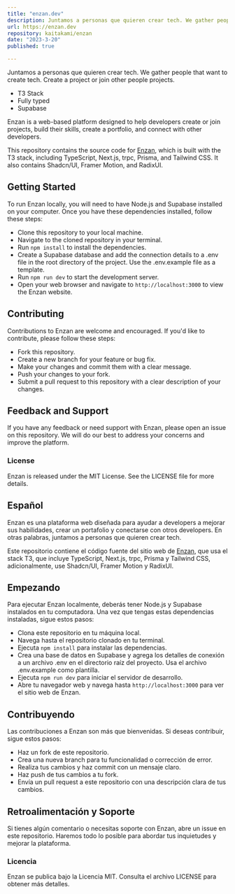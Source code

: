 ```yaml
---
title: "enzan.dev"
description: Juntamos a personas que quieren crear tech. We gather people that want to create tech.
url: https://enzan.dev
repository: kaitakami/enzan
date: "2023-3-20"
published: true

---
```

Juntamos a personas que quieren crear tech. We gather people that want to create tech. Create a project or join other people projects.

- T3 Stack
- Fully typed
- Supabase

Enzan is a web-based platform designed to help developers create or join projects, build their skills, create a portfolio, and connect with other developers.

This repository contains the source code for [Enzan](https://www.enzan.kaitakami.dev), which is built with the T3 stack, including TypeScript, Next.js, trpc, Prisma, and Tailwind CSS. It also contains Shadcn/UI, Framer Motion, and RadixUI.

## Getting Started

To run Enzan locally, you will need to have Node.js and Supabase installed on your computer. Once you have these dependencies installed, follow these steps:

- Clone this repository to your local machine.
- Navigate to the cloned repository in your terminal.
- Run `npm install` to install the dependencies.
- Create a Supabase database and add the connection details to a .env file in the root directory of the project. Use the .env.example file as a template.
- Run `npm run dev` to start the development server.
- Open your web browser and navigate to `http://localhost:3000` to view the Enzan website.

## Contributing

Contributions to Enzan are welcome and encouraged. If you'd like to contribute, please follow these steps:

- Fork this repository.
- Create a new branch for your feature or bug fix.
- Make your changes and commit them with a clear message.
- Push your changes to your fork.
- Submit a pull request to this repository with a clear description of your changes.

## Feedback and Support

If you have any feedback or need support with Enzan, please open an issue on this repository. We will do our best to address your concerns and improve the platform.

### License

Enzan is released under the MIT License. See the LICENSE file for more details.

## Español

Enzan es una plataforma web diseñada para ayudar a developers a mejorar sus habilidades, crear un portafolio y conectarse con otros developers. En otras palabras, juntamos a personas que quieren crear tech.

Este repositorio contiene el código fuente del sitio web de [Enzan](https://www.enzan.kaitakami.dev), que usa el stack T3, que incluye TypeScript, Next.js, trpc, Prisma y Tailwind CSS, adicionalmente, use Shadcn/UI, Framer Motion y RadixUI.

## Empezando

Para ejecutar Enzan localmente, deberás tener Node.js y Supabase instalados en tu computadora. Una vez que tengas estas dependencias instaladas, sigue estos pasos:

- Clona este repositorio en tu máquina local.
- Navega hasta el repositorio clonado en tu terminal.
- Ejecuta `npm install` para instalar las dependencias.
- Crea una base de datos en Supabase y agrega los detalles de conexión a un archivo .env en el directorio raíz del proyecto. Usa el archivo .env.example como plantilla.
- Ejecuta `npm run dev` para iniciar el servidor de desarrollo.
- Abre tu navegador web y navega hasta `http://localhost:3000` para ver el sitio web de Enzan.

## Contribuyendo

Las contribuciones a Enzan son más que bienvenidas. Si deseas contribuir, sigue estos pasos:

- Haz un fork de este repositorio.
- Crea una nueva branch para tu funcionalidad o corrección de error.
- Realiza tus cambios y haz commit con un mensaje claro.
- Haz push de tus cambios a tu fork.
- Envía un pull request a este repositorio con una descripción clara de tus cambios.

## Retroalimentación y Soporte

Si tienes algún comentario o necesitas soporte con Enzan, abre un issue en este repositorio. Haremos todo lo posible para abordar tus inquietudes y mejorar la plataforma.

### Licencia

Enzan se publica bajo la Licencia MIT. Consulta el archivo LICENSE para obtener más detalles.
